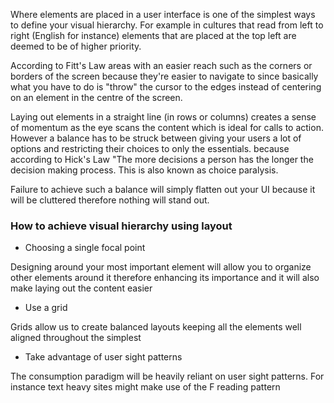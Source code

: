 Where elements are placed in a user interface is one of the simplest ways to define your visual
hierarchy. For example in cultures that read from left to right (English for instance) elements that
are placed at the top left are deemed to be of higher priority.

According to Fitt's Law areas with an easier reach such as the corners or borders of the screen
because they're easier to navigate to since basically what you have to do is "throw" the cursor to
the edges instead of centering on an element in the centre of the screen.

Laying out elements in a straight line (in rows or columns) creates a sense of momentum as the eye
scans the content which is ideal for calls to action. However a balance has to be struck between
giving your users a lot of options and restricting their choices to only the essentials. because
according to Hick's Law "The more decisions a person has the longer the decision making process.
This is also known as choice paralysis.

Failure to achieve such a balance will simply flatten out your UI because it will be cluttered
therefore nothing will stand out.

### How to achieve visual hierarchy using layout

-   Choosing a single focal point

Designing around your most important element will allow you to organize other elements around it
therefore enhancing its importance and it will also make laying out the content easier

-   Use a grid

Grids allow us to create balanced layouts keeping all the elements well aligned throughout the
simplest

-   Take advantage of user sight patterns

The consumption paradigm will be heavily reliant on user sight patterns. For instance text heavy
sites might make use of the F reading pattern
